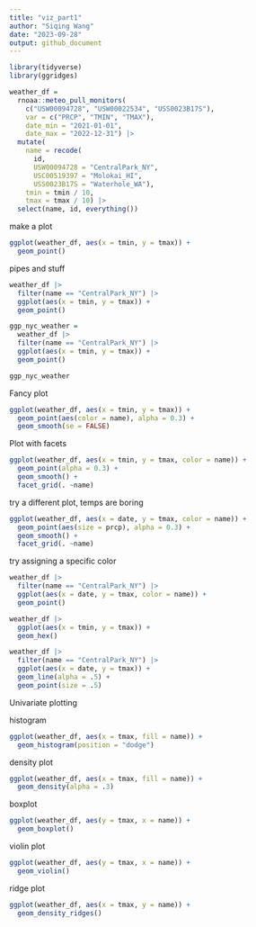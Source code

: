 ```yaml
---
title: "viz_part1"
author: "Siqing Wang"
date: "2023-09-28"
output: github_document
---
```


```r
library(tidyverse)
library(ggridges)
```

```r
weather_df = 
  rnoaa::meteo_pull_monitors(
    c("USW00094728", "USW00022534", "USS0023B17S"),
    var = c("PRCP", "TMIN", "TMAX"), 
    date_min = "2021-01-01",
    date_max = "2022-12-31") |>
  mutate(
    name = recode(
      id, 
      USW00094728 = "CentralPark_NY", 
      USC00519397 = "Molokai_HI",
      USS0023B17S = "Waterhole_WA"),
    tmin = tmin / 10,
    tmax = tmax / 10) |>
  select(name, id, everything())
```

make a plot
```r
ggplot(weather_df, aes(x = tmin, y = tmax)) +
  geom_point()
```

pipes and stuff 
```r
weather_df |>
  filter(name == "CentralPark_NY") |> 
  ggplot(aes(x = tmin, y = tmax)) +
  geom_point()

ggp_nyc_weather = 
  weather_df |>
  filter(name == "CentralPark_NY") |> 
  ggplot(aes(x = tmin, y = tmax)) +
  geom_point()

ggp_nyc_weather
```

Fancy plot 
```r
ggplot(weather_df, aes(x = tmin, y = tmax)) + 
  geom_point(aes(color = name), alpha = 0.3) +
  geom_smooth(se = FALSE)
```

Plot with facets
```r
ggplot(weather_df, aes(x = tmin, y = tmax, color = name)) +
  geom_point(alpha = 0.3) + 
  geom_smooth() +
  facet_grid(. ~name)
```

try a different plot, temps are boring 
```r
ggplot(weather_df, aes(x = date, y = tmax, color = name)) +
  geom_point(aes(size = prcp), alpha = 0.3) + 
  geom_smooth() +
  facet_grid(. ~name)
```

try assigning a specific color 
```r
weather_df |> 
  filter(name == "CentralPark_NY") |> 
  ggplot(aes(x = date, y = tmax, color = name)) + 
  geom_point()
```

```r
weather_df |> 
  ggplot(aes(x = tmin, y = tmax)) +
  geom_hex()
```

```r
weather_df |> 
  filter(name == "CentralPark_NY") |> 
  ggplot(aes(x = date, y = tmax)) + 
  geom_line(alpha = .5) +
  geom_point(size = .5)
```


Univariate plotting 

histogram
```r
ggplot(weather_df, aes(x = tmax, fill = name)) + 
  geom_histogram(position = "dodge")
```

density plot 
```r
ggplot(weather_df, aes(x = tmax, fill = name)) +
  geom_density(alpha = .3)
```

boxplot
```r
ggplot(weather_df, aes(y = tmax, x = name)) +
  geom_boxplot()
```

violin plot
```r
ggplot(weather_df, aes(y = tmax, x = name)) +
  geom_violin()
```

ridge plot
```r
ggplot(weather_df, aes(x = tmax, y = name)) +
  geom_density_ridges()
```


